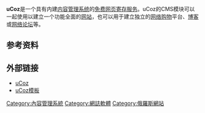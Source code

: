 {{Notability Unreferenced|time=2012-01-08T05:24:02+00:00}}
{{lowercase}}
{{Infobox dot-com company
| company_name        = uCoz
| company_logo        = 
| homepage            = [http://www.ucoz.com/ www.ucoz.com]
| website_type        = [[网络服务|网络服务]]
| location            = {{flagicon|Russia}} [[俄罗斯|俄罗斯]][[莫斯科|莫斯科]]
| language       = [[英语|英语]]、[[俄语|俄语]]、[[德语|德语]]、[[西班牙语|西班牙语]]、[[法语|法语]]、[[匈牙利语|匈牙利语]]、[[乌克兰语|乌克兰语]]、[[阿拉伯语|阿拉伯语]]、[[瑞典语|瑞典语]]及[[罗马尼亚语|罗马尼亚语]]
| registration   = 需要
| owner          = uCoz媒体
| num_employees  = 50+<ref name=team>{{Cite web |url=http://www.ucoz.com/team |title=“uCoz工作组” |access-date=2012-01-08 |archive-date=2014-10-06 |archive-url=https://web.archive.org/web/20141006051612/http://www.ucoz.com/team/ |dead-url=no }}</ref>
| num_users      = 1000,000
| alexa          = {{decrease}} 896; {{Flagicon|Romania}} 229 ({{as of|2012|1|2|alt=January 2012}})<ref name="alexa">{{cite web |url= http://www.alexa.com/siteinfo/ucoz.com |title= Ucoz.com Site Info |publisher= [[Alexa_Internet|Alexa Internet]] |accessdate= 2012-01-02 |archive-date= 2019-05-10 |archive-url= https://web.archive.org/web/20190510151859/https://www.alexa.com/siteinfo/ucoz.com |dead-url= no }}</ref><!--Updated monthly by OKBot.-->
| launch_date    = 2005
| screenshot             =
| caption                =
}}
'''uCoz'''是一个具有内建[[内容管理系统|内容管理系统]]的[[免费网页寄存服务|免费网页寄存服务]]。uCoz的CMS模块可以一起使用以建立一个功能全面的[[网站|网站]]，也可以用于建立独立的[[网络购物|网络购物]]平台、[[博客|博客]]或[[网络论坛|网络论坛]]等。

==参考资料==
{{reflist}}

==外部链接==
* [http://www.ucoz.com/ uCoz] {{Wayback|url=http://www.ucoz.com/ |date=20220121124418 }}
* [http://ucoztemplates.com/ uCoz模板] {{Wayback|url=http://ucoztemplates.com/ |date=20211119181835 }}

[[Category:內容管理系統|Category:內容管理系統]]
[[Category:網誌軟體|Category:網誌軟體]]
[[Category:俄羅斯網站|Category:俄羅斯網站]]